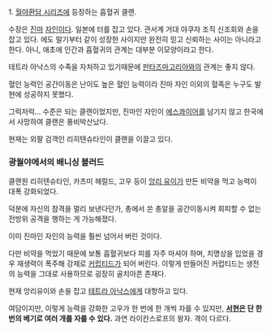1. [[월야환담 시리즈]]에 등장하는 흡혈귀 클랜.

수장은 [[진마]] [[자인]]이다. 일본에 터를 잡고 있다. 관서계 거대 야쿠자 조직 신조회와 손을 잡고 있다. 에도 말기부터 같이 성장한 사이지만 완전히 믿고 신뢰하는 사이는 아니라고 한다. 아니, 애초에 인간과 흡혈귀의 관계는 대부분 이모양이라고 한다.

테트라 아낙스의 수족을 자처하고 있기때문에 [[판타즈마고리아]]와의 관계는 좋지 않다.

혈인 능력인 공간이동은 난이도 높은 혈인 능력이라 진마 자인 이외의 혈족은 누구도 발현에 성공하지 못했다.

그럭저럭... 수준은 되는 클랜이었지만, 진마인 자인이 [[에스콰이어]]를 남기지 않고 한국에서 사망하여 클랜은 풍비박산났다.

현재는 외팔 검객인 리히텐슈타인이 클랜을 이끌고 있다.



=== 광월야에서의 배니싱 블러드 ===

클랜원 리히텐슈타인, 카츠미 헤럴드, 고우 등이 [[앙리 유이]]가 만든 비약을 먹고 능력이 대폭 강화되었다. 

덕분에 자신의 참격을 멀리 보낸다던가, 총에서 쏜 총알을 공간이동시켜 회피할 수 없는 전방위 공격을 행하는 게 가능해졌다. 

이미 진마인 자인의 능력을 훨씬 넘어서 버린 것이다.

다만 비약을 먹었기 때문에 보통 흡혈귀보다 피를 자주 마셔야 하며, 치명상을 입었을 경우 재생력이 폭주해 강제로 [[커럽티드]]가 되어 버린다. 이렇게 만들어진 커럽티드는 생전의 능력을 그대로 사용하므로 굉장히 골치아픈 존재다.

현재 앙리유이와 손을 잡고 [[테트라 아낙스]]에게 대항하고 있다.

여담이지만, 이렇게 능력을 강화한 고우가 한 번에 한 개씩 자를 수 있지만, '''[[서현]]은 단 한번의 베기로 여러 개를 자를 수 있다.''' 과연 라이칸스로프의 왕자. 격이 다르다.
